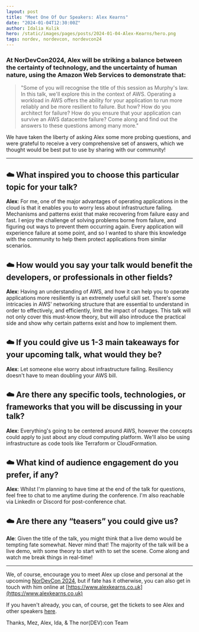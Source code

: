 ```yaml
---
layout: post
title: "Meet One Of Our Speakers: Alex Kearns"
date: "2024-01-04T12:30:00Z"
author: Idalia Kulik
hero: /static/images/pages/posts/2024-01-04-Alex-Kearns/hero.png
tags: nordev, nordevcon, nordevcon24
---
```


### At NorDevCon2024, Alex will be striking a balance between the certainty of technology, and the uncertainty of human nature, using the Amazon Web Services to demonstrate that:

> "Some of you will recognise the title of this session as Murphy's law. In this talk, we'll explore this in the context of AWS. Operating a workload in AWS offers the ability for your application to run more reliably and be more resilient to failure. But how? How do you architect for failure? How do you ensure that your application can survive an AWS datacentre failure? Come along and find out the answers to these questions among many more."

We have taken the liberty of asking Alex some more probing questions, and were grateful to receive a very comprehensive set of answers, which we thought would be best put to use by sharing with our community!

---

## ☁️ What inspired you to choose this particular topic for your talk?

**Alex**: For me, one of the major advantages of operating applications in the cloud is that it enables you to worry less about infrastructure failing. Mechanisms and patterns exist that make recovering from failure easy and fast. I enjoy the challenge of solving problems borne from failure, and figuring out ways to prevent them occurring again. Every application will experience failure at some point, and so I wanted to share this knowledge with the community to help them protect applications from similar scenarios.

## ☁️ How would you say your talk would benefit the developers, or professionals in other fields?

**Alex**: Having an understanding of AWS, and how it can help you to operate applications more resiliently is an extremely useful skill set. There's some intricacies in AWS' networking structure that are essential to understand in order to effectively, and efficiently, limit the impact of outages. This talk will not only cover this must-know theory, but will also introduce the practical side and show why certain patterns exist and how to implement them.

## ☁️ If you could give us 1-3 main takeaways for your upcoming talk, what would they be?

**Alex**: Let someone else worry about infrastructure failing. Resiliency doesn't have to mean doubling your AWS bill.

## ☁️ Are there any specific tools, technologies, or frameworks that you will be discussing in your talk?

**Alex**: Everything's going to be centered around AWS, however the concepts could apply to just about any cloud computing platform. We'll also be using infrastructure as code tools like Terraform or CloudFormation.

## ☁️ What kind of audience engagement do you prefer, if any?

**Alex**: Whilst I'm planning to have time at the end of the talk for questions, feel free to chat to me anytime during the conference. I'm also reachable via LinkedIn or Discord for post-conference chat.

## ☁️ Are there any “teasers” you could give us?

**Ale**: Given the title of the talk, you might think that a live demo would be tempting fate somewhat. Never mind that! The majority of the talk will be a live demo, with some theory to start with to set the scene. Come along and watch me break things in real-time!

---

We, of course, encourage you to meet Alex up close and personal at the upcoming [NorDevCon 2024](https://ti.to/norfolkdevelopers/nordevcon-24), but if fate has it otherwise, you can also get in touch with him online at [https://www.alexkearns.co.uk](https://www.alexkearns.co.uk)

If you haven't already, you can, of course, get the tickets to see Alex and other speakers [here](https://ti.to/norfolkdevelopers/nordevcon-24).

Thanks,
Mez, Alex, Ida, & The nor(DEV):con Team
